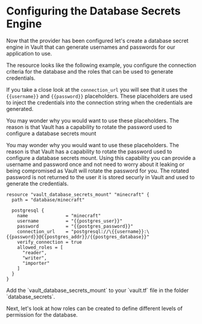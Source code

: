 # Configuring the Database Secrets Engine

Now that the provider has been configured let's create a database secret engine
in Vault that can generate usernames and passwords for our application to use.

The resource looks like the following example, you configure the connection criteria
for the database and the roles that can be used to generate credentials.

If you take a close look at the `connection_url` you will see that it uses the
`{{username}}` and `{{password}}` placeholders. These placeholders are used to
inject the credentials into the connection string when the credentials are generated.

You may wonder why you would want to use these placeholders. The reason is that
Vault has a capability to rotate the password used to configure a database
secrets mount

You may wonder why you would want to use these placeholders. The reason is that
Vault has a capability to rotate the password used to configure a database
secrets mount. Using this capability you can provide a username and password
once and not need to worry about it leaking or being compromised as Vault will
rotate the password for you. The rotated password is not returned to the user
it is stored securly in Vault and used to generate the credentials.


```hcl
resource "vault_database_secrets_mount" "minecraft" {
  path = "database/minecraft"

  postgresql {
    name              = "minecraft"
    username          = "{{postgres_user}}"
    password          = "{{postgres_password}}"
    connection_url    = "postgresql://\{{username}}:\{{password}}@{{postgres_addr}}/{{postgres_database}}"
    verify_connection = true
    allowed_roles = [
      "reader",
      "writer",
      "importer"
    ]
  }
}
```

<Task id="add_secrets_mount">
Add the `vault_database_secrets_mount` to your `vault.tf` file in the folder 
`database_secrets`.
</Task>

Next, let's look at how roles can be created to define different levels of
permission for the database.